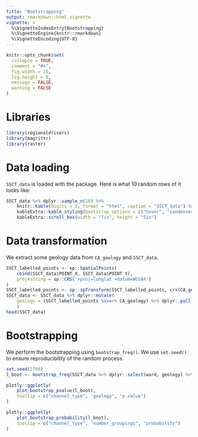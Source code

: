 ```yaml
---
title: "Bootstrapping"
output: rmarkdown::html_vignette
vignette: >
  %\VignetteIndexEntry{Bootstrapping}
  %\VignetteEngine{knitr::rmarkdown}
  %\VignetteEncoding{UTF-8}
---
```


```r
knitr::opts_chunk$set(
  collapse = TRUE,
  comment = "#>",
  fig.width = 10,
  fig.height = 8,
  message = FALSE,
  warning = FALSE
)
```

# Libraries

```r
library(regionaldrivers)
library(magrittr)
library(raster)
```

# Data loading

`SSCT_data` is loaded with the package.
Here is what 10 random rows of it looks like:

```r
SSCT_data %>% dplyr::sample_n(10) %>%
	knitr::kable(digits = 3, format = "html", caption = "SSCT_data") %>% 
	kableExtra::kable_styling(bootstrap_options = c("hover", "condensed")) %>% 
	kableExtra::scroll_box(width = "7in", height = "5in")	
```

# Data transformation

We extract some geology data from `CA_geology` and `SSCT_data`.

```r
SSCT_labelled_points <- sp::SpatialPoints(
	cbind(SSCT_data$POINT_X, SSCT_data$POINT_Y), 
	proj4string = sp::CRS('+proj=longlat +datum=WGS84')
)
SSCT_labelled_points <- sp::spTransform(SSCT_labelled_points, crs(CA_geology))
SSCT_data <- SSCT_data %>% dplyr::mutate(
	geology = (SSCT_labelled_points %over% CA_geology) %>% dplyr::pull(GENERAL)
	)
head(SSCT_data)
```

# Bootstrapping

We perform the bootstrapping using `bootstrap_freq()`.
We use `set.seed()` to ensure reproducibility of the random process.

```r
set.seed(1789)
l_boot <- bootstrap_freq(SSCT_data %>% dplyr::select(ward, geology) %>% na.omit())
```

```r
plotly::ggplotly(
	plot_bootstrap_pvalue(l_boot),
	tooltip = c("channel_type", "geology", "p.value")
)	
```

```r
plotly::ggplotly(
	plot_bootstrap_probability(l_boot),
	tooltip = c("channel_type", "number_groupings", "probability")
)	
```
